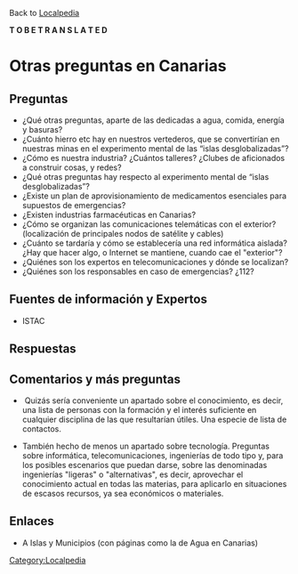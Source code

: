 Back to [[Localpedia]]

'''T O   B E   T R A N S L A T E D'''

= Otras preguntas en Canarias =

== Preguntas  ==

*¿Qué otras preguntas, aparte de las dedicadas a agua, comida, energía y basuras? 
*¿Cuánto hierro etc hay en nuestros vertederos, que se convertirían en nuestras minas en el experimento mental de las “islas desglobalizadas”? 
*¿Cómo es nuestra industria? ¿Cuántos talleres? ¿Clubes de aficionados a construir cosas, y redes? 
*¿Qué otras preguntas hay respecto al experimento mental de “islas desglobalizadas”?
*¿Existe un plan de aprovisionamiento de medicamentos esenciales para supuestos de emergencias?
*¿Existen industrias farmacéuticas en Canarias?
*¿Cómo se organizan las comunicaciones telemáticas con el exterior? (localización de principales nodos de satélite y cables)
*¿Cuánto se tardaría y cómo se establecería una red informática aislada? ¿Hay que hacer algo, o Internet se mantiene, cuando cae el "exterior"?
*¿Quiénes son los expertos en telecomunicaciones y dónde se localizan?
*¿Quiénes son los responsables en caso de emergencias? ¿112?

== Fuentes de información y Expertos ==

* ISTAC

== Respuestas ==

== Comentarios y más preguntas  ==

*&nbsp;Quizás sería conveniente un apartado sobre el conocimiento, es decir, una lista de personas con la formación y el interés suficiente en cualquier disciplina de las que resultarían útiles. Una especie de lista de contactos.

* También hecho de menos un apartado sobre tecnología. Preguntas sobre informática, telecomunicaciones, ingenierías de todo tipo y, para los posibles escenarios que puedan darse, sobre las denominadas ingenierías "ligeras" o "alternativas", es decir, aprovechar el conocimiento actual en todas las materias, para aplicarlo en situaciones de escasos recursos, ya sea económicos o materiales.

== Enlaces ==

* A Islas y Municipios (con páginas como la de Agua en Canarias)

[[Category:Localpedia]]